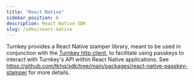 ```yaml
---
title: "React Native"
sidebar_position: 6
description: React Native SDK
slug: /sdks/react-native
---
```


Turnkey provides a React Native stamper library, meant to be used in conjunction with the [Turnkey http client](/sdks/advanced/turnkey-client), to facilitate using passkeys to interact with Turnkey's API within React Native applications. See https://github.com/tkhq/sdk/tree/main/packages/react-native-passkey-stamper for more details.
